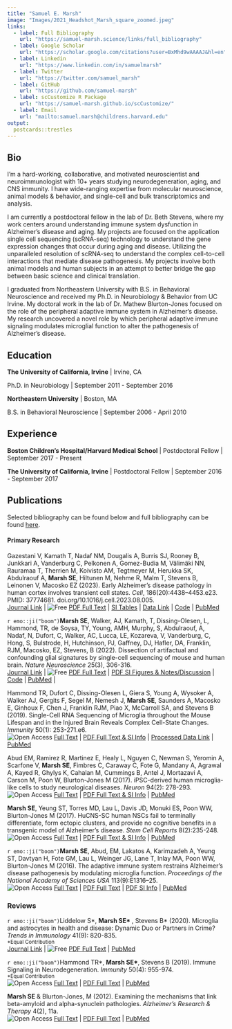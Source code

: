 ```yaml
---
title: "Samuel E. Marsh"
image: "Images/2021_Headshot_Marsh_square_zoomed.jpeg"
links:
  - label: Full Bibliography
    url: "https://samuel-marsh.science/links/full_bibliography"
  - label: Google Scholar
    url: "https://scholar.google.com/citations?user=BxMhd9wAAAAJ&hl=en"
  - label: Linkedin
    url: "https://www.linkedin.com/in/samuelmarsh"
  - label: Twitter
    url: "https://twitter.com/samuel_marsh"
  - label: GitHub
    url: "https://github.com/samuel-marsh"
  - label: scCustomize R Package
    url: "https://samuel-marsh.github.io/scCustomize/"
  - label: Email
    url: "mailto:samuel.marsh@childrens.harvard.edu"
output:
  postcards::trestles
---
```


## Bio

I'm a hard-working, collaborative, and motivated neuroscientist and neuroimmunologist with 10+ years studying neurodegeneration, aging, and CNS immunity. I have wide-ranging expertise from molecular neuroscience, animal models & behavior, and single-cell and bulk transcriptomics and analysis.

I am currently a postdoctoral fellow in the lab of Dr. Beth Stevens, where my work centers around understanding immune system dysfunction in Alzheimer’s disease and aging. My projects are focused on the application single cell sequencing (scRNA-seq) technology to understand the gene expression changes that occur during aging and disease. Utilizing the unparalleled resolution of scRNA-seq to understand the complex cell-to-cell interactions that mediate disease pathogenesis. My projects involve both animal models and human subjects in an attempt to better bridge the gap between basic science and clinical translation.

I graduated from Northeastern University with B.S. in Behavioral Neuroscience and received my Ph.D. in Neurobiology & Behavior from UC Irvine. My doctoral work in the lab of Dr. Mathew Blurton-Jones focused on the role of the peripheral adaptive immune system in Alzheimer’s disease. My research uncovered a novel role by which peripheral adaptive immune signaling modulates microglial function to alter the pathogenesis of Alzheimer’s disease.

## Education

**The University of California, Irvine** | Irvine, CA

Ph.D. in Neurobiology | September 2011 - September 2016

**Northeastern University** | Boston, MA

B.S. in Behavioral Neuroscience | September 2006 - April 2010

## Experience

**Boston Children's Hospital/Harvard Medical School** | Postdoctoral Fellow | September 2017 - Present

**The University of California, Irvine** | Postdoctoral Fellow | September 2016 - September 2017


## Publications
Selected bibliography can be found below and full bibliography can be found [here](https://samuel-marsh.science/links/full_bibliography).

#### Primary Research  

Gazestani V, Kamath T, Nadaf NM, Dougalis A, Burris SJ, Rooney B, Junkkari A, Vanderburg C, Pelkonen A, Gomez-Budia M, Välimäki NN, Rauramaa T, Therrien M, Koivisto AM, Tegtmeyer M, Herukka SK, Abdulraouf A, **Marsh SE**, Hiltunen M, Nehme R, Malm T, Stevens B, Leinonen V, Macosko EZ (2023). Early Alzheimer’s disease pathology in human cortex involves transient cell states. *Cell*, 186(20):4438--4453.e23.  PMID: 37774681. doi.org/10.1016/j.cell.2023.08.005.  
[Journal Link](https://doi.org/10.1016/j.cell.2023.08.005) \| 
![Free](https://img.shields.io/badge/-Free-blueviolet) [PDF Full Text](https://samuel-marsh.science/PDFs/Gazestani_et_al_2023.pdf) \| 
[SI Tables](https://www.cell.com/cell/fulltext/S0092-8674(23)00859-0#supplementaryMaterial) \| 
[Data Link](https://braincelldata.org/resource) \|
[Code](https://app.terra.bio/#workspaces/fbrihuman/sconline_integrative_analysis) \|
[PubMed](https://pubmed.ncbi.nlm.nih.gov/37774681/)  


`r emo::ji("boom")`**Marsh SE**, Walker, AJ, Kamath, T, Dissing-Olesen, L, Hammond, TR, de Soysa, TY, Young, AMH, Murphy, S, Abdulraouf, A, Nadaf, N, Dufort, C, Walker, AC, Lucca, LE, Kozareva, V, Vanderburg, C, Hong, S, Bulstrode, H, Hutchinson, PJ, Gaffney, DJ, Hafler, DA, Franklin, RJM, Macosko, EZ, Stevens, B (2022).  Dissection of artifactual and confounding glial signatures by single-cell sequencing of mouse and human brain. *Nature Neuroscience* 25(3), 306-316.  
[Journal Link](https://doi.org/10.1038/s41593-022-01022-8) \| 
![Free](https://img.shields.io/badge/-Free-blueviolet) [PDF Full Text](https://samuel-marsh.science/PDFs/Marsh_et_al_2022.pdf) \| 
[PDF SI Figures & Notes/Discussion](https://samuel-marsh.science/PDFs/Marsh_et_al_2022_SI.pdf) \| 
[Code](https://github.com/samuel-marsh/Marsh_et-al_2022_scRNAseq_Dissociation_Artifacts) \| 
[PubMed](https://pubmed.ncbi.nlm.nih.gov/35260865/) \| 

Hammond TR, Dufort C, Dissing-Olesen L, Giera S, Young A, Wysoker A, Walker AJ,
Gergits F, Segel M, Nemesh J, **Marsh SE**, Saunders A, Macosko E, Ginhoux F, Chen J,
Franklin RJM, Piao X, McCarroll SA, and Stevens B (2019).  Single-Cell RNA
Sequencing of Microglia throughout the Mouse Lifespan and in the Injured Brain Reveals
Complex Cell-State Changes.  *Immunity* 50(1): 253-271.e6.  
![Open Access](https://img.shields.io/badge/-Open Access-green)
[Full Text](https://doi.org/10.1016/j.immuni.2018.11.004) \| 
[PDF Full Text & SI Info](https://www.cell.com/immunity/pdfExtended/S1074-7613(18)30485-0) \| 
[Processed Data Link](https://github.com/samuel-marsh/Hammond-et-al_2019_Microglia_scRNAseq) \| 
[PubMed](https://pubmed.ncbi.nlm.nih.gov/30471926/)  

Abud EM, Ramirez R, Martinez E, Healy L, Nguyen C, Newman S, Yeromin A, Scarfone V,
**Marsh SE**, Fimbres C, Caraway C, Fote G, Mandany A, Agrawal A, Kayed R, Ghylys K,
Cahalan M, Cummings B, Antel J, Mortazavi A, Carson M, Poon W, Blurton-Jones M
(2017).  iPSC-derived human microglia-like cells to study neurological diseases.  *Neuron* 94(2):
278-293.  
![Open Access](https://img.shields.io/badge/-Open Access-green)
[Full Text](https://doi.org/10.1016/j.neuron.2017.03.042) \| 
[PDF Full Text & SI Info](https://www.cell.com/neuron/pdfExtended/S0896-6273(17)30286-6) \| 
[PubMed](https://pubmed.ncbi.nlm.nih.gov/28426964/)

**Marsh SE**, Yeung ST, Torres MD, Lau L, Davis JD, Monuki ES, Poon WW, Blurton-Jones M
(2017).  HuCNS-SC human NSCs fail to terminally differentiate, form ectopic clusters, and
provide no cognitive benefits in a transgenic model of Alzheimer’s disease.
*Stem Cell Reports* 8(2):235-248.  
![Open Access](https://img.shields.io/badge/-Open Access-green)
[Full Text](https://doi.org/10.1016/j.stemcr.2016.12.019) \| 
[PDF Full Text & SI Info](https://www.cell.com/stem-cell-reports/pdfExtended/S2213-6711(16)30309-5) \| 
[PubMed](https://pubmed.ncbi.nlm.nih.gov/28199828/)

`r emo::ji("boom")`**Marsh SE**, Abud, EM, Lakatos A, Karimzadeh A, Yeung ST, Davtyan H, Fote GM, Lau L,
Weinger JG, Lane T, Inlay MA, Poon WW, Blurton-Jones M (2016).  The adaptive immune
system restrains Alzheimer’s disease pathogenesis by modulating microglia function.
*Proceedings of the National Academy of Sciences USA* 113(9):E1316–25.  
![Open Access](https://img.shields.io/badge/-Open Access-green)
[Full Text](https://doi.org/10.1073/pnas.1525466113) \| 
[PDF Full Text](https://www.pnas.org/content/pnas/113/9/E1316.full.pdf) \| 
[PDF SI Info](https://www.pnas.org/content/pnas/suppl/2016/02/13/1525466113.DCSupplemental/pnas.201525466SI.pdf) \|
[PubMed](https://pubmed.ncbi.nlm.nih.gov/26884167/)

### Reviews
`r emo::ji("boom")`Liddelow S\*, **Marsh SE\* **, Stevens B\* (2020).  Microglia and astrocytes in health and disease:
Dynamic Duo or Partners in Crime?  *Trends in Immunology* 41(9): 820-835.  
<sup>\*Equal Contribution</sup>  
[Journal Link](https://doi.org/10.1016/j.it.2020.07.006) \| 
![Free](https://img.shields.io/badge/-Free-blueviolet) [PDF Full Text](https://samuel-marsh.science/PDFs/Liddelow_et_al_2020.pdf) \| 
[PubMed](https://pubmed.ncbi.nlm.nih.gov/32819809/)

`r emo::ji("boom")`Hammond TR\*, **Marsh SE\***, Stevens B (2019).  Immune Signaling in Neurodegeneration.
*Immunity* 50(4): 955-974.  
<sup>\*Equal Contribution</sup>  
![Open Access](https://img.shields.io/badge/-Open Access-green)
[Full Text](https://doi.org/10.1016/j.immuni.2019.03.016) \| 
[PDF Full Text](https://www.cell.com/action/showPdf?pii=S1074-7613%2819%2930133-5) \| 
[PubMed](https://pubmed.ncbi.nlm.nih.gov/30995509/)

**Marsh SE** & Blurton-Jones, M (2012).  Examining the mechanisms that link beta-amyloid and
alpha-synuclein pathologies.  *Alzheimer’s Research & Therapy* 4(2), 11a.  
![Open Access](https://img.shields.io/badge/-Open Access-green)
[Full Text](https://doi.org/10.1186/alzrt109) \| 
[PDF Full Text](https://rdcu.be/cEZUX) \| 
[PubMed](https://pubmed.ncbi.nlm.nih.gov/22546279/)
